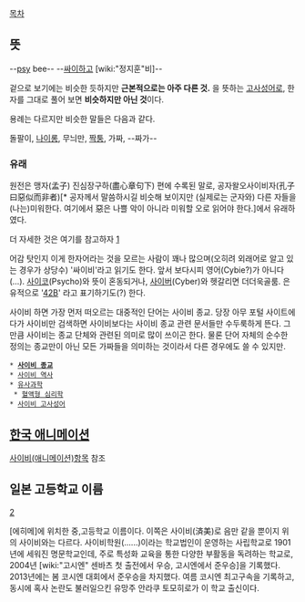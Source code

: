 [[목차]]

== 뜻 ==

{{{+1 似而非 }}}

--[[psy]] bee--
--[[싸이]]하고 [wiki:"정지훈"비]--

겉으로 보기에는 비슷한 듯하지만 '''근본적으로는 아주 다른 것.''' 을 뜻하는 [[고사성어]]로, 한자를 그대로 풀어 보면 '''비슷하지만 아닌 것'''이다.


용례는 다르지만 비슷한 말들은 다음과 같다.

돌팔이, [[나이롱]], 무늬만, [[짝퉁]], 가짜, --짜가--
=== 유래 ===
원전은 맹자(孟子) 진심장구하(盡心章句下) 편에 수록된 말로, 공자왈오사이비자(孔子曰惡似而非者)[* 공자께서 말씀하시길 비슷해 보이지만 (실제로는 군자와) 다른 자들을 (나는)미워한다. 여기에서 惡은 나쁠 악이 아니라 미워할 오로 읽어야 한다.]에서 유래하였다.

더 자세한 것은 여기를 참고하자 [http://blog.naver.com/36hjs/150021017979]

어감 탓인지 이게 한자어라는 것을 모르는 사람이 꽤나 많으며(오히려 외래어로 알고 있는 경우가 상당수) '싸이비'라고 읽기도 한다. 앞서 보다시피 영어(Cybie?)가 아니다(…). [[사이코]](Psycho)와 뜻이 혼동되거나, [[사이버]](Cyber)와 헷갈리면 더더욱골룸. 은유적으로 '[[42]]B' 라고 표기하기도(?) 한다. 

사이비 하면 가장 먼저 떠오르는 대중적인 단어는 사이비 종교. 당장 아무 포털 사이트에다가 사이비만 검색하면 사이비보다는 사이비 종교 관련 문서들만 수두룩하게 뜬다. 그만큼 사이비는 종교 단체와 관련된 의미로 많이 쓰이곤 한다. 물론 단어 자체의 순수한 정의는 종교만이 아닌 모든 가짜들을 의미하는 것이라서 다른 경우에도 쓸 수 있지만. 


 * '''[[사이비 종교]]'''
 * [[사이비 역사]]
 * [[유사과학]]
  * [[혈액형 심리학]]
 * [[사이비 고사성어]]

== [[한국 애니메이션]] ==
[[사이비(애니메이션)]]항목 참조 
== 일본 고등학교 이름 ==
[http://www.saibi.ac.jp/]

[에히메]에 위치한 중,고등학교 이름이다. 이쪽은 사이비(済美)로 음만 같을 뿐이지 위의 사이비와는 다르다. 사이비학원(......)이라는 학교법인이 운영하는 사립학교로 1901년에 세워진 명문학교인데, 주로 특성화 교육을 통한 다양한 부활동을 독려하는 학교로, 2004년 [wiki:"고시엔" 센바츠 첫 출전에서 우승, 고시엔에서 준우승]을 기록했다. 2013년에는 봄 코시엔 대회에서 준우승을 차지했다. 
여름 코시엔 최고구속을 기록하고, 동시에 혹사 논란도 불러일으킨 유망주 안라쿠 토모히로가 이 학교 출신이다.

